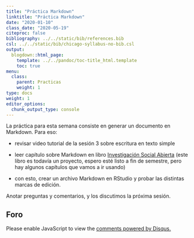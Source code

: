 ```yaml
---
title: "Práctica Markdown"
linktitle: "Práctica Markdown"
date: "2020-01-10"
class_date: "2020-05-19"
citeproc: false
bibliography: ../../static/bib/references.bib
csl: ../../static/bib/chicago-syllabus-no-bib.csl
output:
  blogdown::html_page:
    template: ../../pandoc/toc-title_html.template
    toc: true
menu:
  class:
    parent: Practicas
    weight: 1
type: docs
weight: 1
editor_options:
  chunk_output_type: console
---
```



La práctica para esta semana consiste en generar un documento en Markdown. Para eso:

- revisar video tutorial de la sesión 3 sobre escritura en texto simple

- leer capítulo sobre Markdown en libro [Investigación Social Abierta](https://juancarloscastillo.github.io/in-socabi/lenguaje-reproducible.html) (este libro es todavía un proyecto, espero esté listo a fin de semestre, pero hay algunos capítulos que vamos a ir usando)

- con esto, crear un archivo Markdown en RStudio y probar las distintas marcas de edición.


Anotar preguntas y comentarios, y los discutimos la próxima sesión.


## Foro

<div id="disqus_thread"></div>
<script>

/**
*  RECOMMENDED CONFIGURATION VARIABLES: EDIT AND UNCOMMENT THE SECTION BELOW TO INSERT DYNAMIC VALUES FROM YOUR PLATFORM OR CMS.
*  LEARN WHY DEFINING THESE VARIABLES IS IMPORTANT: https://disqus.com/admin/universalcode/#configuration-variables*/
/*
var disqus_config = function () {
this.page.url = PAGE_URL;  // Replace PAGE_URL with your page's canonical URL variable
this.page.identifier = PAGE_IDENTIFIER; // Replace PAGE_IDENTIFIER with your page's unique identifier variable
};
*/
(function() { // DON'T EDIT BELOW THIS LINE
var d = document, s = d.createElement('script');
s.src = 'https://cienciasocialabierta-netlify-app.disqus.com/embed.js';
s.setAttribute('data-timestamp', +new Date());
(d.head || d.body).appendChild(s);
})();
</script>
<noscript>Please enable JavaScript to view the <a href="https://disqus.com/?ref_noscript">comments powered by Disqus.</a></noscript>
